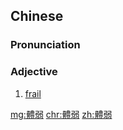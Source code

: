 {{also|体弱}}
==Chinese==
{{zh-forms|s=体弱}}

===Pronunciation===
{{zh-pron
|m=tǐruò
|cat=a
}}

===Adjective===
{{zh-adj}}

# [[frail]]

[[mg:體弱]]
[[chr:體弱]]
[[zh:體弱]]